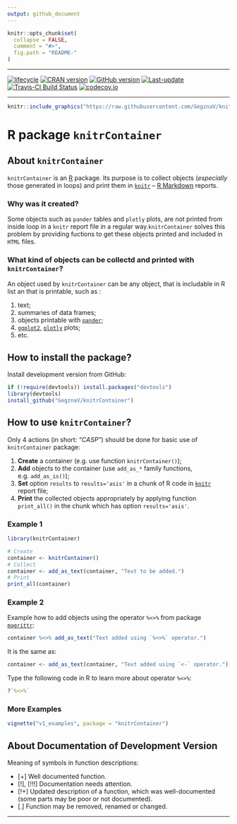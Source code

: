 ```yaml
---
output: github_document
---
```


<!-- README.md is generated from README.Rmd. Please edit that file -->
 
```r
knitr::opts_chunk$set(
  collapse = FALSE,
  comment = "#>",
  fig.path = "README-"
)
```

***

[![lifecycle](https://img.shields.io/badge/lifecycle-experimental-orange.svg)](https://www.tidyverse.org/lifecycle/#experimental)
[![CRAN version](http://www.r-pkg.org/badges/version/knitrContainer)](https://cran.r-project.org/package=knitrContainer)
[![GitHub version](https://img.shields.io/badge/GitHub-v`r packageVersion("knitrContainer")`-brightgreen.svg)](https://github.com/GegznaV/knitrContainer)
[![Last-update](https://img.shields.io/badge/last%20update-`r gsub('-', '--', Sys.Date())`-yellowgreen.svg)](/commits/master)
[![Travis-CI Build Status](https://travis-ci.org/GegznaV/knitrContainer.svg?branch=master)](https://travis-ci.org/GegznaV/knitrContainer)
[![codecov.io](https://codecov.io/github/GegznaV/knitrContainer/coverage.svg?branch=master)](https://codecov.io/github/GegznaV/knitrContainer?branch=master)

***


```r
knitr::include_graphics("https://raw.githubusercontent.com/GegznaV/knitrContainer/master/docs/logo.png")
```


<!-- **knitrContainer** - collect and print multiple objects in a `Knitr` R Markdown report -->
  
R package `knitrContainer` 
=============================


About `knitrContainer`
----------------------

`knitrContainer` is an [R](https://cran.r-project.org/) package. Its purpose is
to collect objects (*especially* those generated in loops) and print them in [`knitr`](http://yihui.name/knitr/) -- [R Markdown](http://rmarkdown.rstudio.com/) reports.

###  Why was it created? 

Some objects such as  `pander` tables and `plotly` plots, are not printed from
inside loop in a `knitr` report file in a regular way.`knitrContainer` solves
this problem by providing fuctions to get these objects printed and included 
in `HTML` files.
 
### What kind of objects can be collectd and printed with `knitrContainer`?

 An object used by `knitrContainer` can be any object, that is
 includable in R list an that is printable, such as :
 
 1. text;
 2. summaries of data frames;
 3. objects printable with [`pander`](http://rapporter.github.io/pander/);
 4. [`ggplot2`](http://ggplot2.org/), [`plotly`](https://plot.ly/r/) 
 plots;
 5. etc.
  

How to install the package?
-----------------------------

Install development version from GitHub:
```r
if (!require(devtools)) install.packages("devtools")
library(devtools)
install_github("GegznaV/knitrContainer")
```


How to use `knitrContainer`? 
-----------------------------

Only 4 actions (in short: _"CASP"_) should be done for basic use of `knitrContainer` package:

1. **Create** a container (e.g. use function `knitrContainer()`);
2. **Add** objects to the container (use `add_as_*` family functions, e.g. `add_as_is()`);
3. **Set** option `results` to `results='asis'` in a chunk of R code in [`knitr`](http://yihui.name/knitr/) report file;
4. **Print** the collected objects appropriately by applying
function `print_all()` in the chunk which has option `results='asis'`.
  



### Example 1

```r
library(knitrContainer)
```
```r
# Create
container <- knitrContainer()
# Collect
container <- add_as_text(container, "Text to be added.")
# Print
print_all(container)
```

### Example 2

Example how to add objects using the operator `%<>%` from package
[`magrittr`](https://github.com/smbache/magrittr#compound-assignment-pipe-operations):
```r
container %<>% add_as_text("Text added using `%<>%` operator.")
```

It is the same as:
```r
container <- add_as_text(container, "Text added using `<-` operator.")
```  

Type the following code in R to learn more about operator `%<>%`:

```r
?`%<>%`
```

### More Examples

```r
vignette("v1_examples", package = "knitrContainer")
```


About Documentation of Development Version
-------------------------------------------

Meaning of symbols in function descriptions:

- [+] Well documented function.
- [!], [!!!] Documentation needs attention.
- [!+] Updated description of a function, which was well-documented (some parts may be poor or not documented).
- [.] Function may be removed, renamed or changed.



* * *



